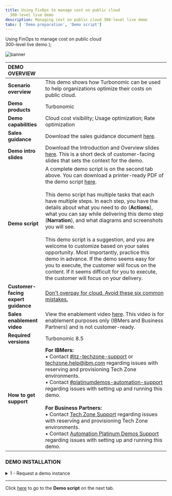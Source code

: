 ```yaml
---
title: Using FinOps to manage cost on public cloud
  300-level live demo
description: Managing cost on public cloud 300-level live demo
tabs: [ 'Demo preparation', 'Demo script']
---
```


  <span>
    Using FinOps to manage cost on public cloud <br/> 300-level live demo
  </span> );

![banner](./images/finops-300-prep-banner.jpg)

<span id="top"></span>

| DEMO OVERVIEW | |
| :--- | :--- |
| **Scenario overview** | This demo shows how Turbonomic can be used to help organizations optimize their costs on public cloud. |
| **Demo products** | Turbonomic |
| **Demo capabilities** | Cloud cost visibility; Usage optimization; Rate optimization |
| **Sales guidance** | Download the sales guidance document <a href="https://ibm.box.com/s/pmmj58ezdl1cboqomhaibz49z1nplzbs" target="_blank" rel="noreferrer">here</a>. |
| **Demo intro slides** | Download the Introduction and Overview slides <a href="https://ibm.box.com/s/i18u1myz37fb4r2b5ia9yh10zk1aa9tk" target="_blank" rel="noreferrer">here</a>. This is a short deck of customer-facing slides that sets the context for the demo. |
| **Demo script** | A complete demo script is on the second tab above. You can download a printer-ready PDF of the demo script <a href="https://ibm.box.com/s/9jrpatc44qkt2ywycldaamntt1toqz4y" target="_blank" rel="noreferrer">here</a>. <br/><br/> This demo script has multiple tasks that each have multiple steps. In each step, you have the details about what you need to do (**Actions**), what you can say while delivering this demo step (**Narration**), and what diagrams and screenshots you will see.<br/><br/>This demo script is a suggestion, and you are welcome to customize based on your sales opportunity. Most importantly, practice this demo in advance. If the demo seems easy for you to execute, the customer will focus on the content. If it seems difficult for you to execute, the customer will focus on your delivery. |
| **Customer-facing <br/> expert guidance** | <a href="https://ibm.ent.box.com/file/976326479317?s=wedp2b31uy81y8jes92czhv0d7xt5ixc" target="_blank" rel="noreferrer">Don't overpay for cloud. Avoid these six common mistakes.</a> |
| **Sales enablement video** | View the enablement video <a href="https://ibm.box.com/s/s7h8h9faiiijiyrgwoodyipn3h14gxu2" target="_blank" rel="noreferrer">here</a>. This video is for enablement purposes only (IBMers and Business Partners) and is not customer-ready. |
| **Required versions** | Turbonomic 8.5 |
| **How to get support** | **For IBMers:** <br/>• Contact <a href="https://ibm-cloud.slack.com/archives/C0124J683GW" target="_blank" rel="noreferrer">#itz-techzone-support</a> or <a href="mailto:techzone.help@ibm.com">techzone.help@ibm.com</a> regarding issues with reserving and provisioning Tech Zone environments.<br/>• Contact <a href="https://ibm-cloud.slack.com/archives/C0216F39ACU" target="_blank" rel="noreferrer">#platinumdemos-automation-support</a> regarding issues with setting up and running this demo. <br/><br/> **For Business Partners:** <br/>• Contact <a href="mailto:techzone.help@ibm.com">Tech Zone Support</a> regarding issues with reserving and provisioning Tech Zone environments.<br/>• Contact <a href="mailto:automationplatinumdemos@ibm.com"> Automation Platinum Demos Support</a> regarding issues with setting up and running this demo. |

### **DEMO INSTALLATION**

<details>

<summary>1 - Request a demo instance </summary>

<br/>

To request access to a demo instance via Techzone for 75 minutes of access, follow these steps: <br/><br/>

1. Go <a href="https://techzone.ibm.com/my/reservations/create/64027512b90e3000171bc0a2" target="_blank" rel="noreferrer">here</a> and complete the form.<br/><br/>
• **Purpose**: Select **Customer Demo** if presenting to a customer, or **Practice/Self-Education** if you are practicing the demonstration.<br/>
• **Purpose description**: Provide a brief description of why you need access to the demo instances.<br/>
• **Preferred Geography**: Select any option. This setting has no bearing on access to the demo instances.<br/>
• **End date and time**: The default time (and max time) is 75 minutes. <br/><br/><img src="https://raw.githubusercontent.com/ibm-garage-tsa/platinum-demos/master/src/pages/300-watson-aiops-using-finops-to-manage-cost-on-public-cloud/images/turbonomic-prep-reservation.png" width="800" /><br/>

2. Click **Submit**. In less than a minute, you should receive an email confirming your access is being provisioned.<br/><br/><img src="https://raw.githubusercontent.com/ibm-garage-tsa/platinum-demos/master/src/pages/300-watson-aiops-using-finops-to-manage-cost-on-public-cloud/images/turbonomic-prep-reservation-email-confirmation.png" width="500" />

<br/>

3. You will receive a second email once the environment is provisioned, in approximately 5 minutes. This email contains information, including a table of accessible URLs, allowing you to connect to the instance. Click the link for **Sales1** or **Sales2**.<br/><br/><img src="https://raw.githubusercontent.com/ibm-garage-tsa/platinum-demos/master/src/pages/300-watson-aiops-using-finops-to-manage-cost-on-public-cloud/images/turbonomic-prep-reservation-ready.png" width="500" /><br/>

4. After 75 minutes, your access to the Demo Instances will be removed. You will receive the following email.<br/><br/><img src="https://raw.githubusercontent.com/ibm-garage-tsa/platinum-demos/master/src/pages/300-watson-aiops-using-finops-to-manage-cost-on-public-cloud/images/turbonomic-prep-reservation-deleted.png" width="500" /><br/>

Repeat these whenever you need access again.

<br/>

<InlineNotification>If you have back-to-back Customer Demos you will need to re-request access after 75 minutes. If you have multiple demonstrations, you can schedule access to demo instances ahead of time to minimize disruption.<br/><br/> In step 1 (above), select Schedule instead of Reserve Now to choose a future 75 minute window. Be sure to set your start time to one minute after your previous reservation expires. For example: If Reservation 1 is from 9:00-10:15 (75 mins), schedule Reservation 2 to start at 10:16.</InlineNotification>

<br/>

**[Go to top](#top)**

</details>

***

Click [here](/300-watson-aiops-using-finops-to-manage-cost-on-public-cloud/demo-script) to go to the **Demo script** on the next tab.
